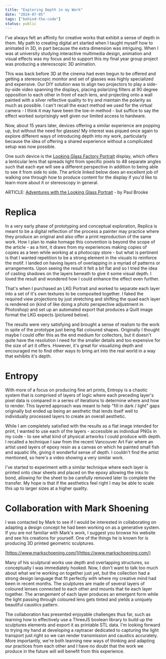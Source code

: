 ```yaml
---
title: "Exploring Depth in my Work"
date: "2024-07-05"
tags: ["behind-the-code"]
status: public
---
```


I've always felt an affinity for creative works that exhibit a sense of depth in them. My path to creating digital art started when I taught myself how to animated in 3D, in part because the extra dimension was intriguing. When I was at university studying interactive multimedia design, animation and visual effects was my focus and to support this my final year group project was producing a stereoscopic 3D animation.

<ImageEmbed
    src="exploring-depth-stereoscopy.jpg"
    alt="University Final Year Project"
    width={2538}
    height={712}
    priority="true"
    cardTitle="Stereoscopic Frame from my student film"
/>

This was back before 3D at the cinema had even begun to be offered and getting a stereoscopic monitor and set of glasses was highly specialized and expensive. Our DIY solution was to align two projectors to play a side-by-side video spanning the displays, placing polarizing filters at 90 degree opposition to each other in front of each lens, and projecting onto a wall painted with a silver reflective quality to try and maintain the polarity as much as possible. I can't recall the exact method we used for the virtual camera - I think it may have been the toe-in method - but suffice to say the effect worked surprisingly well given our limited access to hardware.

Now, about 15 years later, devices offering a similar experience are popping up, but without the need for glasses! My interest was piqued once again to explore different ways of introducing depth into my work, particularly because the idea of offering a shared experience without a complicated setup was now possible.

One such device is the [Looking Glass Factory Portrait](https://lookingglassfactory.com/looking-glass-portrait) display, which offers a lenticular lens that spreads light from specific pixels to 48 separate angles such that each eye will see a different perspective in addition to being able to see it from side to side. The article linked below does an excellent job of walking one through how to produce content for the display if you'd like to learn more about it or stereoscopy in general.

ARTICLE: [Adventures with the Looking Glass Portrait](https://paulbourke.net/stereographics/LookingGlass/) - by Paul Brooke

# Replica

In a very early phase of prototyping and conceptual exploration, Replica is meant to be a digital reflection of the process a painter may practice where they produce an original and also offer a print reproduction of the same work. How I plan to make homage this convention is beyond the scope of the article - as a hint, it draws from my experiences making copies of copies as a teen while working at a photocopy store - but what is pertinent is that I wanted repetition to be a strong element in the visuals to reinforce the motif. I landed on having layers of overlapping in a myriad of patterns or arrangements. Upon seeing the result it felt a bit flat and so I tried the idea of casting shadows on the layers beneath to give it some visual depth. I loved the result and wondered how I could enhance the effect even further.

<ImageEmbed
    src="exploring-depth-replica.jpg"
    alt="Replica Example Artwork"
    width={512}
    height={683}
    cardTitle="Replica - Example Render"
/>

That's when I purchased an LKG Portrait and worked to separate each layer into a set of it's own textures to be composited together. I faked the required view projections by just stretching and shifting the quad each layer is rendered on (kind of like doing a photo perspective adjustment in Photoshop) and set up an automated export that produces a Quilt image format the LKG expects (pictured below).

<ImageEmbed
    src="exploring-depth-twitter.jpg"
    url="https://x.com/owmo_studio/status/1791200250172256365"
    alt="X/Twitter Post about Replica LKG Frame"
    width={1024}
    height={1024}
    cardTitle="X/Twitter Video of Replica on LKG Frame"
    mode="inset"
/>

<ImageEmbed
    src="exploring-depth-replica-quilt.jpg"
    alt="Replica Example Quilt"
    width={1024}
    height={1024}
    cardTitle="Replica - Example Quilt for LKG"
/>

The results were very satisfying and brought a sense of realism to the work in spite of the prototype just being flat coloured shapes. Originally I thought maybe I could offer this as the end medium for collectors, but it doesn't quite have the resolution I need for the smaller details and too expensive for the size of art it offers. However, it's great for visualizing depth and encouraged me to find other ways to bring art into the real world in a way that exhibits it's depth.

# Entropy

With more of a focus on producing fine art prints, Entropy is a chaotic system that is comprised of layers of logic where each preceding layer's pixel data is compared in a series of iterations to determine where and how to render. This layered approach was meant to help "fill in dark / light" gaps originally but ended up being an aesthetic that lends itself well to individually processed layers to create an overall aesthetic.

<ImageEmbed src="exploring-depth-entropy.jpg" alt="Entroy Proof" width={1024} height={1365} mode="inset" />

While I am completely satisfied with the results as a flat image intended for print, I wanted to use each of the layers - accessible as individual PNGs in my code - to see what kind of physical artworks I could produce with depth. I recalled a technique I saw from the recent Vancouver Art Fair where an artist used layers of epoxy resin as a canvas on which he painted small fish and aquatic life, giving it wonderful sense of depth. I couldn't find the artist mentioned, so here's a video showing a very similar work.

<YouTubeEmbed id="QFGZJP6bNWE" />

I've started to experiment with a similar technique where each layer is printed onto clear sheets and placed on the epoxy allowing the inks to bond, allowing for the sheet to be carefully removed later to complete the transfer. My hope is that if the aesthetics feel right I may be able to scale this up to larger sizes at a higher quality.

<ImageEmbed
    src="exploring-depth-epoxy.jpg"
    width={1024}
    height={1365}
    cardTitle="Entropy - Epoxy Proof in progress"
    mode="inset"
/>

# Collaboration with Mark Shoening

I was contacted by Mark to see if I would be interested in collaborating on adapting a design concept he had been working on as a generative system. If you are not familiar with Mark's work, I suggest you browse his website and see his creations for yourself. One of the things he is known for is producing 3D printed geometric sculptures.

[https://www.markschoening.com/](https://www.markschoening.com/)

Many of his sculptural works use depth and overlapping structures, so conceptually I was immediately hooked. Now, I don't want to talk too much about what we're working on together just yet, but the collection had a strong design language that fit perfectly with where my creative mind had been in recent months. The sculptures are made of several layers of coloured lenses connected to each other and mounts that tie each layer together. The arrangement of each layer produces an emergent form while the light passing through coloured lens gets tinted and yields a uniquely beautiful caustics pattern.

<ImageEmbed
    src="exploring-depth-mark-shoening.jpg"
    alt="Mark Shoening Example 3D Print"
    width={1024}
    height={1024}
    cardTitle="Photograph of Example Sculpture"
    mode="inset"
/>

The collaboration has presented enjoyable challenges thus far, such as learning how to effectively use a ThreeJS boolean library to build up the sculptures elements and export it as printable STL data. I'm looking forward to trying my hand at developing a raytracer dedicated to capturing the light transport just right so we can render transmission and caustics accurately. More importantly, we're both learning new ways of thinking and adapting our practices from each other and I have no doubt that the work we produce in the future will will benefit from this experience.
